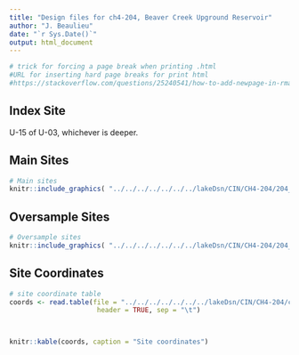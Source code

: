 ```yaml
---
title: "Design files for ch4-204, Beaver Creek Upground Reservoir"
author: "J. Beaulieu"
date: "`r Sys.Date()`"
output: html_document
---
```


```r
# trick for forcing a page break when printing .html
#URL for inserting hard page breaks for print html
#https://stackoverflow.com/questions/25240541/how-to-add-newpage-in-rmarkdown-in-a-smart-way
```

## Index Site
U-15 of U-03, whichever is deeper.

## Main Sites
```r
# Main sites
knitr::include_graphics( "../../../../../../../lakeDsn/CIN/CH4-204/204_Main.png")
```
<P style="page-break-before: always">
  
  

## Oversample Sites
```r
# Oversample sites
knitr::include_graphics( "../../../../../../../lakeDsn/CIN/CH4-204/204_Over.png")
```

<P style="page-break-before: always">
## Site Coordinates
```r
# site coordinate table
coords <- read.table(file = "../../../../../../../lakeDsn/CIN/CH4-204/ch4_204_sites.txt",
                      header = TRUE, sep = "\t")



knitr::kable(coords, caption = "Site coordinates")
```